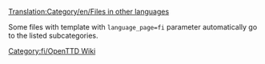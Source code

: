 [[Translation:Category/en/Files in other languages]]

{{en/Bilingual box| Fi
| ---.
| ''This page provides an index for a wide range of '''files (images) in Finnish''' in OpenTTD Wiki.''}}

Some files with {{en/S|Other languages files}} template with <code>language_page=fi</code> parameter automatically go to the listed subcategories.

[[Category:fi/OpenTTD Wiki]]